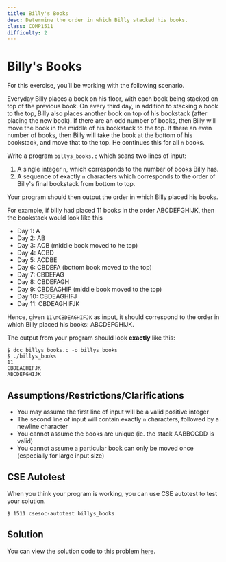 ```yaml
---
title: Billy's Books
desc: Determine the order in which Billy stacked his books.
class: COMP1511
difficulty: 2
---
```


# Billy's Books

For this exercise, you’ll be working with the following scenario.

Everyday Billy places a book on his floor, with each book being stacked on top of the previous book. On every third day, in addition to stacking a book to the top, Billy also places another book on top of his bookstack (after placing the new book). If there are an odd number of books, then Billy will move the book in the middle of his bookstack to the top. If there an even number of books, then Billy will take the book at the bottom of his bookstack, and move that to the top. He continues this for all `n` books.

Write a program `billys_books.c` which scans two lines of input:

1. A single integer `n`, which corresponds to the number of books Billy has.
2. A sequence of exactly `n` characters which corresponds to the order of Billy's final bookstack from bottom to top.

Your program should then output the order in which Billy placed his books.

For example, if billy had placed 11 books in the order ABCDEFGHIJK, then the bookstack would look like this

- Day 1: A
- Day 2: AB
- Day 3: ACB (middle book moved to he top)
- Day 4: ACBD
- Day 5: ACDBE
- Day 6: CBDEFA (bottom book moved to the top)
- Day 7: CBDEFAG
- Day 8: CBDEFAGH
- Day 9: CBDEAGHIF (middle book moved to the top)
- Day 10: CBDEAGHIFJ
- Day 11: CBDEAGHIFJK

Hence, given `11\nCBDEAGHIFJK` as input, it should correspond to the order in which Billy placed his books: ABCDEFGHIJK.

The output from your program should look **exactly** like this:

```bash:~/1511-revision/billys_books
$ dcc billys_books.c -o billys_books
$ ./billys_books
11
CBDEAGHIFJK
ABCDEFGHIJK
```

## Assumptions/Restrictions/Clarifications

- You may assume the first line of input will be a valid positive integer
- The second line of input will contain exactly `n` characters, followed by a newline character
- You cannot assume the books are unique (ie. the stack AABBCCDD is valid)
- You cannot assume a particular book can only be moved once (especially for large input size)

## CSE Autotest

When you think your program is working, you can use CSE autotest to test your solution.

```bash:~/1511-revision/billys_books
$ 1511 csesoc-autotest billys_books
```

## Solution

You can view the solution code to this problem [here](https://github.com/csesoc/comp1511-revision-t1-2022/blob/master/solutions/billys-books/solution.c).
